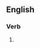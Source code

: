 ==English==

===Verb===
{{head|en|present participle}}

# {{present participle of|birdie|lang=en|nocat=1}}
